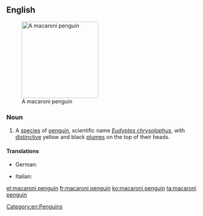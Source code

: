 ==English==
{{wikipedia}}
[[Image:Macaroni (js)1.jpg|200px|thumb|right|A macaroni penguin]]

===Noun===
{{en-noun|head=[[macaroni]] [[penguin]]}}

# A [[species]] of [[penguin]], scientific name ''[[Eudyptes chrysolophus]]'', with [[distinctive]] yellow and black [[plume]]s on the top of their heads. 

====Translations====
{{trans-top|''Eudyptes chrysolophus''}}
* German: {{t+|de|Goldschopfpinguin|m}}
{{trans-mid}}
* Italian: {{t-|it|pinguino macaroni|m}}
{{trans-bottom}}

[[Category:en:Penguins]]

[[et:macaroni penguin]]
[[fr:macaroni penguin]]
[[ko:macaroni penguin]]
[[ta:macaroni penguin]]
